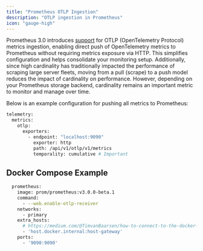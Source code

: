```yaml
---
title: "Prometheus OTLP Ingestion"
description: "OTLP ingestion in Prometheus"
icon: "gauge-high"
---
```


Prometheus 3.0 introduces [support](https://www.prometheus.io/docs/guides/opentelemetry/) for OTLP (OpenTelemetry Protocol) metrics ingestion, enabling direct push of OpenTelemetry metrics to Prometheus without requiring metrics exposure via HTTP. This simplifies configuration and helps consolidate your monitoring setup. Additionally, since high cardinality has traditionally impacted the performance of scraping large server fleets, moving from a pull (scrape) to a push model reduces the impact of cardinality on performance. However, depending on your Prometheus storage backend, cardinality remains an important metric to monitor and manage over time.

Below is an example configuration for pushing all metrics to Prometheus:

```bash config.yaml
telemetry:
  metrics:
    otlp:
      exporters:
        - endpoint: "localhost:9090"
          exporter: http
          path: /api/v1/otlp/v1/metrics
          temporality: cumulative # Important
```

## Docker Compose Example

```bash docker-compose.yml
  prometheus:
    image: prom/prometheus:v3.0.0-beta.1
    command:
      - --web.enable-otlp-receiver
    networks:
      - primary
    extra_hosts:
      # https://medium.com/@TimvanBaarsen/how-to-connect-to-the-docker-host-from-inside-a-docker-container-112b4c71bc66
      - 'host.docker.internal:host-gateway'
    ports:
      - '9090:9090'
```
